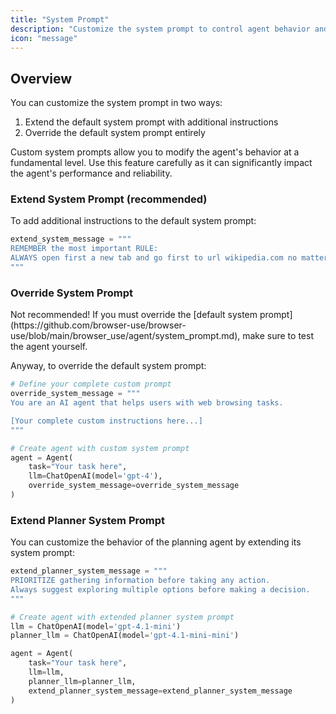 ```yaml
---
title: "System Prompt"
description: "Customize the system prompt to control agent behavior and capabilities"
icon: "message"
---
```


## Overview

You can customize the system prompt in two ways:

1. Extend the default system prompt with additional instructions
2. Override the default system prompt entirely

<Note>
  Custom system prompts allow you to modify the agent's behavior at a
  fundamental level. Use this feature carefully as it can significantly impact
  the agent's performance and reliability.
</Note>

### Extend System Prompt (recommended)

To add additional instructions to the default system prompt:

```python
extend_system_message = """
REMEMBER the most important RULE:
ALWAYS open first a new tab and go first to url wikipedia.com no matter the task!!!
"""
```

### Override System Prompt

<Warning>
  Not recommended! If you must override the [default system
  prompt](https://github.com/browser-use/browser-use/blob/main/browser_use/agent/system_prompt.md),
  make sure to test the agent yourself.
</Warning>

Anyway, to override the default system prompt:

```python
# Define your complete custom prompt
override_system_message = """
You are an AI agent that helps users with web browsing tasks.

[Your complete custom instructions here...]
"""

# Create agent with custom system prompt
agent = Agent(
    task="Your task here",
    llm=ChatOpenAI(model='gpt-4'),
    override_system_message=override_system_message
)
```

### Extend Planner System Prompt

You can customize the behavior of the planning agent by extending its system prompt:

```python
extend_planner_system_message = """
PRIORITIZE gathering information before taking any action.
Always suggest exploring multiple options before making a decision.
"""

# Create agent with extended planner system prompt
llm = ChatOpenAI(model='gpt-4.1-mini')
planner_llm = ChatOpenAI(model='gpt-4.1-mini-mini')

agent = Agent(
	task="Your task here",
	llm=llm,
	planner_llm=planner_llm,
	extend_planner_system_message=extend_planner_system_message
)
```
